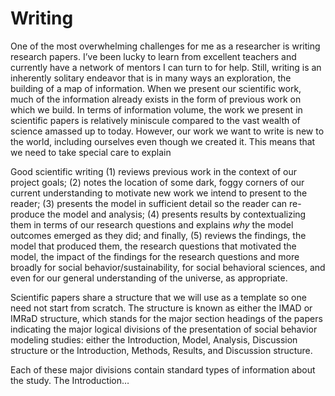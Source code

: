 # Writing


One of the most overwhelming challenges for me as a researcher is writing
research papers. I've been lucky to learn from excellent teachers and currently
have a network of mentors I can turn to for help. Still, writing is an
inherently solitary endeavor that is in many ways an exploration, the building
of a map of information. When we present our scientific work, much of 
the information already exists in the form of previous work on which we build.
In terms of information volume, the work we present in scientific papers 
is relatively miniscule compared to the
vast wealth of science amassed up to today. However, our work we want to write
is new to the world, including ourselves even though we created it. This means
that we need to take special care to explain 

Good
scientific writing (1) reviews previous work in the context of our project goals; 
(2) notes the location of some dark, foggy corners of our current understanding to
motivate new work we intend to present to the reader; (3) presents the model
in sufficient detail so the reader can re-produce the model and analysis; (4) 
presents results by contextualizing them in terms of our research questions 
and explains _why_ the model outcomes emerged as they did; and finally, (5)
reviews the findings, the model that produced them, the research questions that
motivated the model, the impact of the findings for the research questions and
more broadly for social behavior/sustainability, for social behavioral sciences,
and even for our general understanding of the universe, as appropriate. 

Scientific papers share a structure that we will use as a template so one need not
start from scratch. The structure is known as either the IMAD or IMRaD
structure, which stands for the major section headings of the papers
indicating the major logical divisions of the presentation of social behavior
modeling studies: either the Introduction, Model, Analysis, Discussion structure
or the Introduction, Methods, Results, and Discussion structure. 

Each of these
major divisions contain standard types of information about the study. The
Introduction... 




